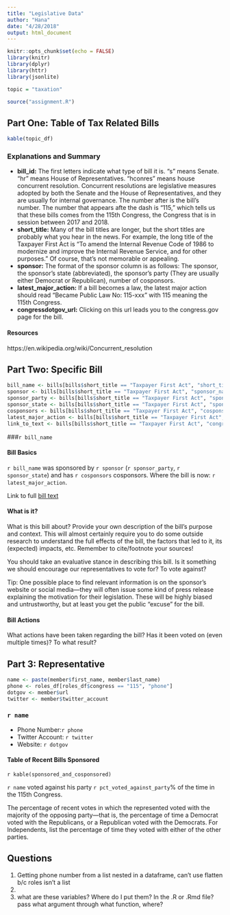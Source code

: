 ```yaml
---
title: "Legislative Data"
author: "Hana"
date: "4/28/2018"
output: html_document
---
```


```r
knitr::opts_chunk$set(echo = FALSE)
library(knitr)
library(dplyr)
library(httr)
library(jsonlite)

topic = "taxation"

```

```r
source("assignment.R")
```

## Part One: Table of Tax Related Bills
```r

kable(topic_df) 

```

### Explanations and Summary
- **bill_id:** The first letters indicate what type of bill it is. "s" means Senate. "hr" means House of Representatives. "hconres" means house concurrent resolution. Concurrent resolutions are legislative measures adopted by both the Senate and the House of Representatives, and they are usually for internal governance. The number after is the bill's number. The number that appears afte the dash is "115," which tells us that these bills comes from the 115th Congress, the Congress that is in session between 2017 and 2018.
- **short_title:** Many of the bill titles are longer, but the short titles are probably what you hear in the news. For example, the long title of the Taxpayer First Act is "To amend the Internal Revenue Code of 1986 to modernize and improve the Internal Revenue Service, and for other purposes." Of course, that's not memorable or appealing. 
- **sponsor:** The format of the sponsor column is as follows: The sponsor, the sponsor's state (abbreviated), the sponsor's party (They are usually either Democrat or Republican), number of cosponsors.
- **latest_major_action:** If a bill becomes a law, the latest major action should read "Became Public Law No: 115-xxx" with 115 meaning the 115th Congress.
- **congressdotgov_url:** Clicking on this url leads you to the congress.gov page for the bill.


#### Resources
https://en.wikipedia.org/wiki/Concurrent_resolution

## Part Two: Specific Bill

```r
bill_name <- bills[bills$short_title == "Taxpayer First Act", "short_title"]
sponsor <- bills[bills$short_title == "Taxpayer First Act", "sponsor_name"]
sponsor_party <- bills[bills$short_title == "Taxpayer First Act", "sponsor_party"]
sponsor_state <- bills[bills$short_title == "Taxpayer First Act", "sponsor_state"]
cosponsors <- bills[bills$short_title == "Taxpayer First Act", "cosponsors"]
latest_major_action <- bills[bills$short_title == "Taxpayer First Act", "latest_major_action"]
link_to_text <- bills[bills$short_title == "Taxpayer First Act", "congressdotgov_url"]
```

###`r bill_name`

#### Bill Basics
`r bill_name` was sponsored by `r sponsor` (`r sponsor_party`, `r sponsor_state`) and has `r cosponsors` cosponsors. Where the bill is now: `r latest_major_action`.

Link to full [bill text](`r link_to_text`)

#### What is it?
What is this bill about? Provide your own description of the bill's purpose and context. This will almost certainly require you to do some outside research to understand the full effects of the bill, the factors that led to it, its (expected) impacts, etc. Remember to cite/footnote your sources!

You should take an evaluative stance in describing this bill. Is it something we should encourage our representatives to vote for? To vote against?

Tip: One possible place to find relevant information is on the sponsor's website or social media—they will often issue some kind of press release explaining the motivation for their legislation. These will be highly biased and untrustworthy, but at least you get the public "excuse" for the bill.

#### Bill Actions
What actions have been taken regarding the bill? Has it been voted on (even multiple times)? To what result?

## Part 3: Representative

```r

name <- paste(member$first_name, member$last_name)
phone <- roles_df[roles_df$congress == "115", "phone"]
dotgov <- member$url  
twitter <- member$twitter_account

```

### `r name`
- Phone Number:`r phone`
- Twitter Account: `r twitter`
- Website: `r dotgov`

#### Table of Recent Bills Sponsored

`r kable(sponsored_and_cosponsored)`

`r name` voted against his party `r pct_voted_against_party`% of the time in the 115th Congress.

The percentage of recent votes in which the represented voted with the majority of the opposing party—that is, the percentage of time a Democrat voted with the Republicans, or a Republican voted with the Democrats. For Independents, list the percentage of time they voted with either of the other parties.







## Questions

1. Getting phone number from a list nested in a dataframe, can't use flatten b/c roles isn't a list
2. 
3. what are these variables? Where do I put them? In the .R or .Rmd file? pass what argument through what function, where?
